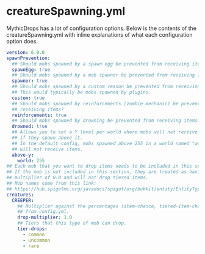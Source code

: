 # creatureSpawning.yml

MythicDrops has a lot of configuration options. Below is the contents of the creatureSpawning.yml with inline
explanations of what each configuration option does.

```yaml
version: 6.0.0
spawnPrevention:
  ## Should mobs spawned by a spawn egg be prevented from receiving items?
  spawnEgg: true
  ## Should mobs spawned by a mob spawner be prevented from receiving items?
  spawner: true
  ## Should mobs spawned by a custom reason be prevented from receiving items?
  ## This would typically be mobs spawned by plugins.
  custom: true
  ## Should mobs spawned by reinforcements (zombie mechanic) be prevented from
  ## receiving items?
  reinforcements: true
  ## Should mobs spawned by drowning be prevented from receiving items?
  drowned: true
  ## Allows you to set a Y level per world where mobs will not receive items
  ## if they spawn above it.
  ## In the default config, mobs spawned above 255 in a world named "world"
  ## will not receive items.
  above-y:
    world: 255
## Each mob that you want to drop items needs to be included in this section.
## If the mob is not included in this section, they are treated as having a
## multiplier of 0.0 and will not drop tiered items.
## Mob names come from this link:
## https://hub.spigotmc.org/javadocs/spigot/org/bukkit/entity/EntityType.html
creatures:
  CREEPER:
    ## Multiplier against the percentages (item-chance, tiered-item-chance, etc.)
    ## from config.yml.
    drop-multiplier: 1.0
    ## Tiers that this type of mob can drop.
    tier-drops:
      - common
      - uncommon
      - rare
```

